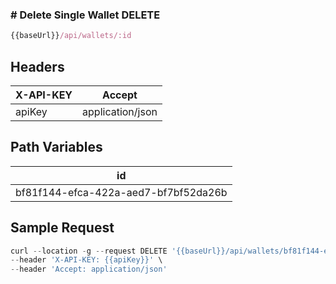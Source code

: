 <h3 style={{ display: "flex", alignItems: "center" }}>
  # Delete Single Wallet
  <span
    style={{
      display: "block",
      backgroundColor: "#f9f5f6",
      color: "#fc697a",
      marginLeft: "12px",
      padding: "2px 6px",
      borderRadius: "4px",
      marginTop: "14px",
    }}
  >
    DELETE
  </span>
</h3>

```js copy
{{baseUrl}}/api/wallets/:id
```

## Headers

| X-API-KEY | Accept           |
| --------- | ---------------- |
| apiKey    | application/json |

## Path Variables

| id                                   |
| ------------------------------------ |
| bf81f144-efca-422a-aed7-bf7bf52da26b |

## Sample Request

```js copy filename="Sample Request"
curl --location -g --request DELETE '{{baseUrl}}/api/wallets/bf81f144-efca-422a-aed7-bf7bf52da26b' \
--header 'X-API-KEY: {{apiKey}}' \
--header 'Accept: application/json'
```
